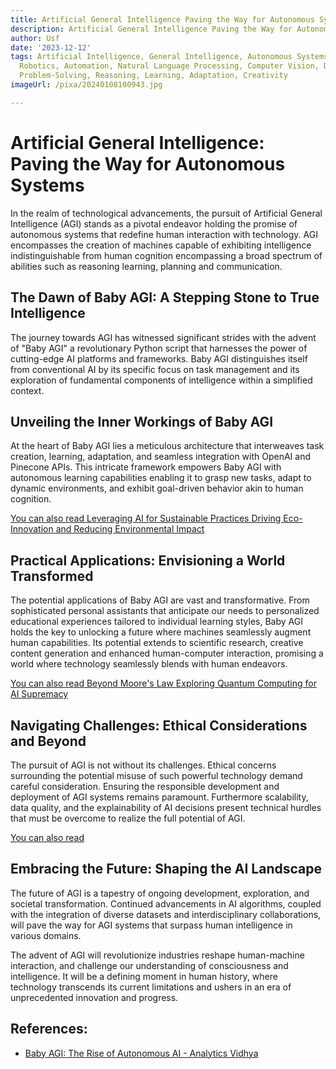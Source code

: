 ```yaml
---
title: Artificial General Intelligence Paving the Way for Autonomous Systems
description: Artificial General Intelligence Paving the Way for Autonomous Systems
author: Usf
date: '2023-12-12'
tags: Artificial Intelligence, General Intelligence, Autonomous Systems, Machine Learning,
  Robotics, Automation, Natural Language Processing, Computer Vision, Decision-Making,
  Problem-Solving, Reasoning, Learning, Adaptation, Creativity
imageUrl: /pixa/20240108100943.jpg

---
```

# Artificial General Intelligence:  Paving the Way for Autonomous Systems

In the realm of technological advancements, the pursuit of Artificial General Intelligence (AGI) stands as a pivotal endeavor holding the promise  of autonomous systems that redefine human interaction with technology. AGI encompasses the creation of machines capable of exhibiting  intelligence  indistinguishable from human cognition encompassing a broad spectrum of abilities such as reasoning learning, planning and communication.

## The  Dawn of Baby AGI: A Stepping Stone to True Intelligence

The journey towards AGI has witnessed significant strides with the advent of "Baby AGI" a revolutionary Python script  that harnesses the power of cutting-edge AI platforms and  frameworks. Baby AGI distinguishes itself from conventional AI by  its specific focus on task management and its exploration of fundamental components of intelligence within a  simplified context.

##  Unveiling  the Inner Workings of Baby AGI

At the heart of Baby AGI lies a meticulous  architecture that interweaves task creation, learning, adaptation, and seamless integration  with  OpenAI and Pinecone APIs. This intricate framework empowers Baby AGI with  autonomous learning capabilities enabling it to grasp new tasks, adapt to dynamic environments, and exhibit goal-driven behavior akin to human cognition.

[You  can also read Leveraging AI for Sustainable Practices Driving Eco-Innovation and Reducing Environmental Impact](Leveraging%20AI%20for%20Sustainable%20Practices%20Driving%20Eco-Innovation%20and%20Reducing%20Environmental%20Impact)


## Practical Applications: Envisioning  a  World Transformed

The potential applications of Baby AGI are vast and transformative. From sophisticated personal assistants that  anticipate our needs to personalized educational experiences tailored to  individual learning  styles, Baby AGI  holds the key to unlocking a future where machines seamlessly augment human capabilities. Its potential extends to scientific research, creative content generation and enhanced human-computer interaction, promising a world where technology seamlessly blends with human endeavors.

[You can also  read  Beyond Moore's Law Exploring Quantum Computing for AI  Supremacy](Beyond%20Moore%27s%20Law%20Exploring%20Quantum%20Computing%20for%20AI%20Supremacy)


##  Navigating Challenges: Ethical Considerations and  Beyond

The pursuit of AGI is not without its  challenges. Ethical concerns surrounding the potential misuse of such powerful technology demand careful consideration. Ensuring the responsible development and deployment of AGI systems remains paramount. Furthermore scalability, data quality,  and  the explainability of AI decisions present technical hurdles that  must be overcome to realize the full potential of AGI.

[You can also read ]()


## Embracing the Future: Shaping the AI Landscape

The future of  AGI is a tapestry of ongoing development, exploration, and societal transformation. Continued advancements in AI algorithms,  coupled with  the integration of diverse datasets and interdisciplinary collaborations, will pave  the way  for AGI systems that surpass  human intelligence in various domains.

The  advent of AGI will revolutionize industries reshape human-machine interaction, and challenge our understanding of  consciousness and intelligence. It will be a  defining moment in  human history, where technology transcends  its current limitations  and ushers in  an era of unprecedented innovation and progress.

## References:
- [Baby AGI: The Rise of Autonomous AI - Analytics Vidhya](https://www.analyticsvidhya.com/blog/2024/01/baby-agi-the-rise-of-autonomous-ai/)
